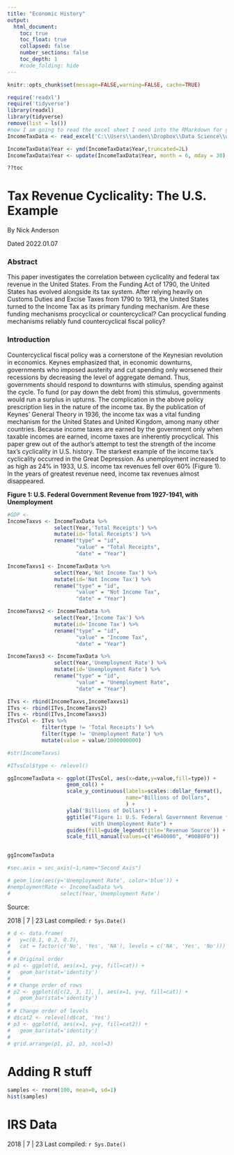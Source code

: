 ```yaml
---
title: "Economic History"
output:
  html_document:
    toc: true
    toc_float: true
    collapsed: false
    number_sections: false
    toc_depth: 1
    #code_folding: hide
---
```


```r
knitr::opts_chunk$set(message=FALSE,warning=FALSE, cache=TRUE)
```

```r
require('readxl')
require('tidyverse')
library(readxl)
library(tidyverse)
remove(list = ls())
#now I am going to read the excel sheet I need into the RMarkdown for graphing
IncomeTaxData <- read_excel('C:\\Users\\anden\\Dropbox\\Data Science\\web Tax Revenue Cyclicality\\IncomeTaxData_NA.xlsx', sheet="RExport")

IncomeTaxData$Year <- ymd(IncomeTaxData$Year,truncated=2L)
IncomeTaxData$Year <- update(IncomeTaxData$Year, month = 6, mday = 30)

??toc

```


# Tax Revenue Cyclicality: The U.S. Example

By Nick Anderson

Dated 2022.01.07

### Abstract

This paper investigates the correlation between cyclicality and federal tax revenue in the United States. From the Funding Act of 1790, the United States has evolved alongside its tax system. After relying heavily on Customs Duties and Excise Taxes from 1790 to 1913, the United States turned to the Income Tax as its primary funding mechanism. Are these funding mechanisms procyclical or countercyclical? Can procyclical funding mechanisms reliably fund countercyclical fiscal policy? 

### Introduction

  Countercyclical fiscal policy was a cornerstone of the Keynesian revolution in economics. Keynes emphasized that, in economic downturns, governments who imposed austerity and cut spending only worsened their recessions by decreasing the level of aggregate demand. Thus, governments should respond to downturns with stimulus, spending against the cycle. To fund (or pay down the debt from) this stimulus, governments would run a surplus in upturns.
  The complication in the above policy prescription lies in the nature of the income tax. By the publication of Keynes’ General Theory in 1936, the income tax was a vital funding mechanism for the United States and United Kingdom, among many other countries. Because income taxes are earned by the government only when taxable incomes are earned, income taxes are inherently procyclical. This paper grew out of the author’s attempt to test the strength of the income tax’s cyclicality in U.S. history. 
  The starkest example of the income tax’s cyclicality occurred in the Great Depression. As unemployment increased to as high as 24% in 1933, U.S. income tax revenues fell over 60% (Figure 1). In the years of greatest revenue need, income tax revenues almost disappeared. 

**Figure 1: U.S. Federal Government Revenue from 1927-1941, with Unemployment**

```r

#GDP <- 
IncomeTaxvs <- IncomeTaxData %>%
               select(Year,'Total Receipts') %>% 
               mutate(id='Total Receipts') %>%
               rename("type" = "id",
                      "value" = "Total Receipts",
                      "date" = "Year")

IncomeTaxvs1 <- IncomeTaxData %>%
               select(Year,'Not Income Tax') %>% 
               mutate(id='Not Income Tax') %>%
               rename("type" = "id",
                      "value" = "Not Income Tax",
                      "date" = "Year")

IncomeTaxvs2 <- IncomeTaxData %>%
               select(Year,'Income Tax') %>% 
               mutate(id='Income Tax') %>%
               rename("type" = "id",
                      "value" = "Income Tax",
                      "date" = "Year")

IncomeTaxvs3 <- IncomeTaxData %>%
               select(Year,'Unemployment Rate') %>% 
               mutate(id='Unemployment Rate') %>%
               rename("type" = "id",
                      "value" = "Unemployment Rate",
                      "date" = "Year")

ITvs <- rbind(IncomeTaxvs,IncomeTaxvs1) 
ITvs <- rbind(ITvs,IncomeTaxvs2)
ITvs <- rbind(ITvs,IncomeTaxvs3)
ITvsCol <- ITvs %>%
           filter(type != 'Total Receipts') %>%
           filter(type != 'Unemployment Rate') %>%
           mutate(value = value/1000000000)

#str(IncomeTaxvs)

#ITvsCol$type <- relevel()

ggIncomeTaxData <- ggplot(ITvsCol, aes(x=date,y=value,fill=type)) +
                   geom_col() +
                   scale_y_continuous(labels=scales::dollar_format(),
                                      name="Billions of Dollars",
                                      ) +
                   ylab('Billions of Dollars') +
                   ggtitle("Figure 1: U.S. Federal Government Revenue from 1927-1941, 
                           with Unemployment Rate") +
                   guides(fill=guide_legend(title='Revenue Source')) +
                   scale_fill_manual(values=c("#640000", "#00B0F0")) 


ggIncomeTaxData

#sec.axis = sec_axis(~1,name="Second Axis")

# geom_line(aes(y='Unemployment Rate', color='blue')) +
#nemploymentRate <- IncomeTaxData %>%
#                select(Year,'Unemployment Rate')
```

Source: 

2018 | 7 | 23 Last compiled: `r Sys.Date()`

```r
# d <- data.frame(
#   y=c(0.1, 0.2, 0.7),
#   cat = factor(c('No', 'Yes', 'NA'), levels = c('NA', 'Yes', 'No')))
# 
# # Original order
# p1 <- ggplot(d, aes(x=1, y=y, fill=cat)) +
#   geom_bar(stat='identity')
# 
# # Change order of rows
# p2 <- ggplot(d[c(2, 3, 1), ], aes(x=1, y=y, fill=cat)) +
#   geom_bar(stat='identity')
# 
# # Change order of levels
# d$cat2 <- relevel(d$cat, 'Yes')
# p3 <- ggplot(d, aes(x=1, y=y, fill=cat2)) +
#   geom_bar(stat='identity') 
# 
# grid.arrange(p1, p2, p3, ncol=3)
```


# Adding R stuff

```r
samples <- rnorm(100, mean=0, sd=1)
hist(samples)
```


# IRS Data


2018 | 7 | 23 Last compiled: `r Sys.Date()`





<style type="text/css">
.title {
  display: none;
}

.navbar-default {
    background-color: #640000 !important;
    
}

<!-- .navbar-nav { -->
<!--   color:white !important; -->

<!-- } -->

.navbar .navbar-brand, .navbar .navbar-nav .nav-links  {
  color: white;
}

.navbar-default .navbar-nav>li>a {
    color: white !important;
    font-weight: 150;
}

.navbar-nav > .active > a { 
    background-color: #006400 !important;
    font-weight: 175;
}

#getting-started img {
  margin-right: 10px;
  margin-left: 5px;
}


</style>

<div class="row" style="padding-top: 30px;">
<div class="col-sm-6">
